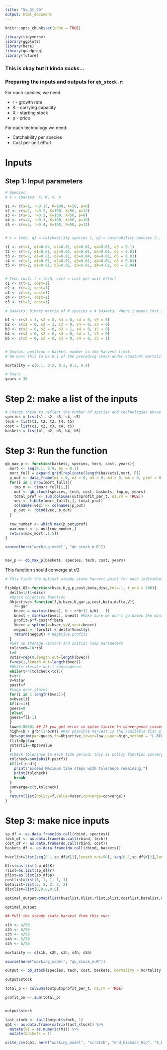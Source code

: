 ```yaml
---
title: "5s_3t_2b"
output: html_document
---
```


```r
knitr::opts_chunk$set(echo = TRUE)

library(tidyverse)
library(ggplot2)
library(here)
library(quadprog)
library(future)
```
### This is okay but it kinda sucks...



### Preparing the inputs and outputs for `qb_stock.r`:

For each species, we need:

* r - growth rate
* K - carrying capacity
* X - starting stock
* p - price

For each technology we need:

* Catchability per species
* Cost per unit effort

# Inputs

## Step 1: Input parameters
```r
# Species:
# s = species, r, K, X, p

s1 <- c(s=1, r=0.15, K=100, X=50, p=8) 
s2 <- c(s=2, r=0.2, K=100, X=50, p=12)
s3 <- c(s=3, r=0.2, K=100, X=50, p=8)
s4 <- c(s=4, r=0.3, K=100, X=50, p=10)
s5 <- c(s=5, r=0.4, K=100, X=50, p=12)


# t = tech, q1 = catchability species 1, q2 = catchability species 2...

t1 <- c(t=1, q1=0.04, q2=0.01, q3=0.01, q4=0.01, q5 = 0.1)
t2 <- c(t=2, q1=0.01, q2=0.04, q3=0.01, q4=0.01, q5 = 0.01)
t3 <- c(t=2, q1=0.01, q2=0.01, q3=0.04, q4=0.01, q5 = 0.01)
t4 <- c(t=2, q1=0.01, q2=0.01, q3=0.01, q4=0.04, q5 = 0.01)
t5 <- c(t=2, q1=0.01, q2=0.01, q3=0.01, q4=0.01, q5 = 0.04)


# Tech cost: t = tech, cost = cost per unit effort
c1 <- c(t=1, cost=1)
c2 <- c(t=2, cost=1)
c3 <- c(t=3, cost=1)
c4 <- c(t=4, cost=1)
c5 <- c(t=5, cost=1)

# Baskets: bimary matrix of # species x # baskets, where 1 means that species is in that basket

b1 <- c(s1 = 1, s2 = 0, s3 = 0, s4 = 0, s5 = 0)
b2 <- c(s2 = 0, s2 = 1, s3 = 0, s4 = 0, s5 = 0)
b3 <- c(s3 = 0, s2 = 0, s3 = 1, s4 = 0, s5 = 0)
b4 <- c(s4 = 0, s2 = 0, s3 = 0, s4 = 1, s5 = 0)
b5 <- c(s5 = 0, s2 = 0, s3 = 0, s4 = 0, s5 = 1)


# Quotas: position = basket, number is the harvest limit.
# We want this to be 0.1 of the preceding stock under constant mortality, so this will have to change to just input constant m.

mortality = c(0.1, 0.2, 0.2, 0.3, 0.4)

# Years
years = 30
```

# Step 2: make a list of the inputs
```r
# Change these to reflect the number of species and technologies above:
species = list(s1, s2, s3, s4, s5)
tech = list(t1, t2, t3, t4, t5)
cost = list(c1, c2, c3, c4, c5)
baskets = list(b1, b2, b3, b4, b5)

```

# Step 3: Run the function

```r
qb_max_p <- function(baskets, species, tech, cost, years){
  mort <- seq(0.1, 0.9, by = 0.1)
  mort_full = expand.grid(replicate(length(baskets),mort, F))
  p_out <- data_frame(m1 = 0, m2 = 0, m3 = 0, m4 = 0, m5 = 0, prof = 0)
  for(i in 1:nrow(mort_full)){
    tmp_m <- t(mort_full[i,])
    out <- qb_stock(species, tech, cost, baskets, tmp_m, years)
    total_prof <- sum(colSums(out$profit_per_t, na.rm = TRUE))
    vec <- tibble(mort_full[i,], total_prof)
    colnames(vec) <- colnames(p_out)
    p_out <- rbind(vec, p_out)
  }
  
  row_number <- which.max(p_out$prof)
  max_mort <- p_out[row_number,]
  return(max_mort[,1:5])
}

source(here("working_model", "qb_stock_m.R"))


max_p <- qb_max_p(baskets, species, tech, cost, years)
```




This function should converge at r/2


```r

# This finds the optimal steady state harvest point for each individual species, YAAR?

FishOpt_GS<-function(bvec,K,g,p,cost,beta,disc,tol=.1, t_end = 300){
  delta=1/(1+disc)
  #Optim objective function
  Objective<-function(f,b,bvec,K,gar,p,cost,beta,delta,V){
    r<-gar
    bnext = max(min(bvec), b + r*b*(1-b/K) - f)
    bnext = min(max(bvec), bnext) #Make sure we don't go below the minimum biomass
    profit=p*f-cost*f^beta
    Vnext = spline(x=bvec,y=V,xout=bnext)
    negout = -(profit + delta*Vnext$y)
    return(negout) # Negative profits
  }
  #Set up storage vectors and initial loop parameters
  tolcheck=10*tol
  t=0
  Vstar=rep(0,length.out=length(bvec))
  f=rep(1,length.out=length(bvec))
  #While iterate until convergence
  while(t<4|tolcheck>tol){
  t=t+1
  V=Vstar
  pastf=f
  #Loop over states
  for(i in 1:length(bvec)){
  b=bvec[i]
  if(i==1){
  guess=0
  }else{
  guess=f[i-1]
  }
  low=0.00001 ## If you get error in optim finite fn convergence issues, changes this to something positive but REALLY small 0.00001
  high=(b + g*b*(1-b/K)) #Max possible harvest is the available fish plus the growth
  Opt=optim(par=guess,fn=Objective,lower=low,upper=high,method = "L-BFGS-B",b=b,bvec=bvec,gar=g,cost=cost,K=K,p=p,V=V,beta=beta,delta=delta)
  f[i]=Opt$par
  Vstar[i]=-Opt$value
  }
  #Check tolerance in each time period, this is policy function convergence, no check for value function convergence
  tolcheck=sum(abs(f-pastf))
  if(t>t_end){
    print("Exceed Maximum time steps with tolerance remaining:")
    print(tolcheck)
    break
  }
  converge=c(t,tolcheck)
  }
  return(list(Policy=f,Value=Vstar,converge=converge))
}
```


# Step 3: make nice inputs

```r
sp_df <- as.data.frame(do.call(rbind, species))
tech_df <- as.data.frame(do.call(rbind, tech))
cost_df <- as.data.frame(do.call(rbind, cost))
baskets_df <- as.data.frame(do.call(rbind, baskets))
```


```r
bveclist=list(seq(0.1,sp_df$K[1],length.out=50), seq(0.1,sp_df$K[2],length.out=50), seq(0.1, sp_df$K[3], length.out = 50), seq(0.1,sp_df$K[4],length.out=50), seq(0.1,sp_df$K[5],length.out=50))

Klist=as.list(sp_df$K)
rlist=as.list(sp_df$r)
plist=as.list(sp_df$p)
costlist=list(1, 1, 1, 1, 1)  
betalist=list(2, 2, 2, 2, 2)
disclist=list(0,0,0,0,0)

optimal_output=pmap(list(bveclist,Klist,rlist,plist,costlist,betalist,disclist),FishOpt_GS)

optimal_output

## Pull the steady state harvest from this run:

s1h <- 4/50
s2h <- 6/50
s3h <- 4/50
s4h <- 5/50
s5h <- 6/50

mortality <- c(s1h, s2h, s3h, s4h, s5h)
```

```r
source(here("working_model", "qb_stock_m.R"))

output <- qb_stock(species, tech, cost, baskets, mortality = mortality, years)

output$stock

total_p <- colSums(output$profit_per_t, na.rm = TRUE)

profit_5n <- sum(total_p)


output$stock

last_stock <- tail(output$stock, 1)
qb1 <- as.data.frame(matrix(last_stock)) %>% 
  mutate(V1 = as.numeric(V1)) %>% 
  mutate(baskets = 1)

write_csv(qb1, here("working_model", "scratch", "end_biomass_5sp", "5_basket.csv"))
```




